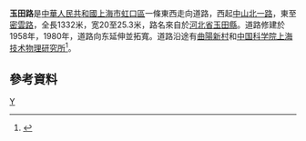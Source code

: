 '''玉田路'''是[[中華人民共和國|中華人民共和國]][[上海市|上海市]][[虹口區|虹口區]]一條東西走向道路，西起[[中山北一路|中山北一路]]，東至[[密雲路|密雲路]]，全長1332米，宽20至25.3米，路名來自於[[河北省|河北省]][[玉田縣|玉田縣]]。道路修建於1958年，1980年，道路向东延伸並拓寬。道路沿途有[[曲陽新村|曲陽新村]]和[[中国科学院上海技术物理研究所|中国科学院上海技术物理研究所]]<ref>{{cite news|title=第二节　县镇级类|url=http://www.shtong.gov.cn/Newsite/node2/node2245/node70862/node70870/node70919/node70925/userobject1ai73717.html|publisher=上海市地方志辦公室|accessdate=2021-03-08|archive-date=2015-09-24|archive-url=https://web.archive.org/web/20150924124855/http://www.shtong.gov.cn/newsite/node2/node2245/node70862/node70870/node70919/node70925/userobject1ai73717.html|dead-url=no}}</ref>。

== 參考資料 ==
{{Reflist|2}}

[[Category:上海道路|Y]]